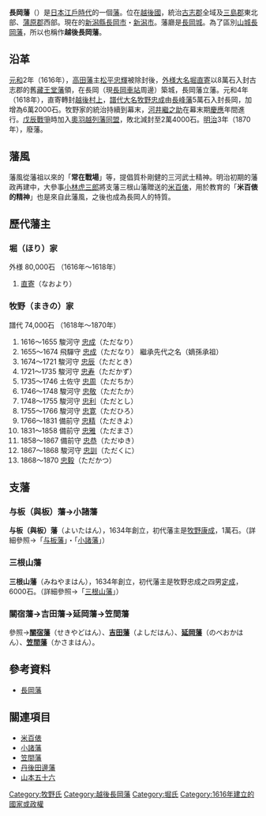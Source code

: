 {{Location map |Japan
|label=長岡藩<br>譜代<br>7萬4千石
|lat_deg=37|lat_min=26|lat_sec=
|lon_deg=138|lon_min=50|lon_sec=
|position=right
|width=250
|caption=長岡藩的位置
|mark=3kashiwa 01.jpg
|marksize=10
}}
'''長岡藩'''（{{jpn|j=長岡藩|hg=ながおかはん|rm=Nagaoka han|f=y}}）是[[日本|日本]][[江戶時代|江戶時代]]的一個[[藩_(日本)|藩]]。位在[[越後國|越後國]]，統治[[古志郡|古志郡]]全域及[[三島郡_(新潟縣)|三島郡]]東北部、[[蒲原郡|蒲原郡]]西部。現在的[[新潟縣|新潟縣]][[長岡市|長岡市]]・[[新潟市|新潟市]]。藩廳是[[長岡城|長岡城]]。為了區別[[高槻藩|山城長岡藩]]，所以也稱作'''越後長岡藩'''。

==沿革==
[[元和_(日本)|元和]]2年（1616年），[[高田藩|高田藩]]主[[松平忠輝|松平忠輝]]被除封後，[[外様大名|外様大名]][[堀直寄|堀直寄]]以8萬石入封古志郡的舊[[藏王堂藩|藏王堂藩]]領，在長岡（現[[長岡車站|長岡車站]]周邊）築城，長岡藩立藩。元和4年（1618年），直寄轉封[[村上藩|越後村上]]，[[譜代大名|譜代大名]][[牧野忠成|牧野忠成]]由[[長峰藩|長峰藩]]5萬石入封長岡，加增為6萬2000石。牧野家的統治持續到幕末，[[河井繼之助|河井繼之助]]在幕末期[[慶應|慶應]]年間進行{{link-ja|藩政改革}}。[[戊辰戰爭|戊辰戰爭]]時加入[[奧羽越列藩同盟|奧羽越列藩同盟]]，敗北減封至2萬4000石。[[明治|明治]]3年（1870年），廢藩。

==藩風==
藩風從藩祖以來的「'''常在戰場'''」等，提倡質朴剛健的三河武士精神。明治初期的藩政再建中，大參事[[小林虎三郎|小林虎三郎]]將支藩三根山藩贈送的[[米百俵|米百俵]]，用於教育的「'''米百俵的精神'''」也是來自此藩風，之後也成為長岡人的特質。

==歷代藩主==
=== 堀（ほり）家 ===
外様 80,000石 （1616年～1618年）
# [[堀直寄|直寄]]（なおより）

=== 牧野（まきの）家 ===
譜代 74,000石 （1618年～1870年）
# 1616～1655 駿河守 [[牧野忠成_(越後長岡藩初代)|忠成]]（ただなり）
# 1655～1674 飛驒守 [[牧野忠成_(越後長岡藩二代)|忠成]]（ただなり） 繼承先代之名（嫡孫承祖）
# 1674～1721 駿河守 [[牧野忠辰|忠辰]]（ただとき）
# 1721～1735 駿河守 [[牧野忠寿|忠寿]]（ただかず）
# 1735～1746 土佐守 [[牧野忠周|忠周]]（ただちか）
# 1746～1748 駿河守 [[牧野忠敬|忠敬]]（ただたか）
# 1748～1755 駿河守 [[牧野忠利|忠利]]（ただとし）
# 1755～1766 駿河守 [[牧野忠寛|忠寛]]（ただひろ）
# 1766～1831 備前守 [[牧野忠精|忠精]]（ただきよ）
# 1831～1858 備前守 [[牧野忠雅|忠雅]]（ただまさ）
# 1858～1867 備前守 [[牧野忠恭|忠恭]]（ただゆき）
# 1867～1868 駿河守 [[牧野忠訓|忠訓]]（ただくに）
# 1868～1870 [[牧野忠毅|忠毅]]（ただかつ）

==支藩==
===与板（與板）藩→小諸藩===
'''与板（與板）藩'''（よいたはん），1634年創立，初代藩主是[[牧野康成|牧野康成]]，1萬石。（詳細參照→「[[与板藩|与板藩]]」・「[[小諸藩|小諸藩]]」）

===三根山藩===
'''三根山藩'''（みねやまはん），1634年創立，初代藩主是牧野忠成之四男[[牧野定成|定成]]，6000石。（詳細參照→「[[三根山藩|三根山藩]]」）

===關宿藩→吉田藩→延岡藩→笠間藩===
參照→'''[[關宿藩|關宿藩]]'''（せきやどはん）、'''[[吉田藩|吉田藩]]'''（よしだはん）、'''[[延岡藩|延岡藩]]'''（のべおかはん）、'''[[笠間藩|笠間藩]]'''（かさまはん）。

==參考資料==
*[https://web.archive.org/web/20110806054021/http://www.asahi-net.or.jp/~me4k-skri/han/hokuriku/nagaoka.html 長岡藩]

== 關連項目 ==
* [[米百俵|米百俵]]
* [[小諸藩|小諸藩]]
* [[笠間藩|笠間藩]]
* [[丹後田邊藩|丹後田邊藩]]
* [[山本五十六|山本五十六]]

{{奧羽越列藩同盟}}
{{江戶時代的藩}}
{{DEFAULTSORT:Nagaoka-han}}

[[Category:牧野氏|Category:牧野氏]]
[[Category:越後長岡藩|Category:越後長岡藩]]
[[Category:堀氏|Category:堀氏]]
[[Category:1616年建立的國家或政權|Category:1616年建立的國家或政權]]